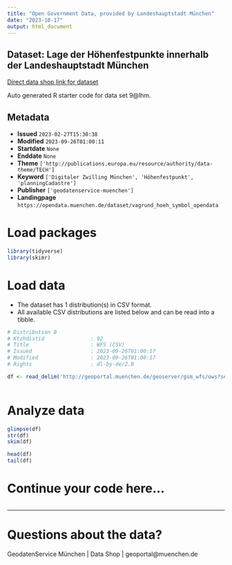 ```yaml
---
title: "Open Government Data, provided by Landeshauptstadt München"
date: "2023-10-17"
output: html_document
---
```


## Dataset: Lage der Höhenfestpunkte innerhalb der Landeshauptstadt München

[Direct data shop link for dataset](https://opendata.muenchen.de/dataset/vagrund_hoeh_symbol_opendata)

Auto generated R starter code for data set 9@lhm.

## Metadata

- **Issued** `2023-02-27T15:30:38`
- **Modified** `2023-09-26T01:00:11`
- **Startdate** `None`
- **Enddate** `None`
- **Theme** `['http://publications.europa.eu/resource/authority/data-theme/TECH']`
- **Keyword** `['Digitaler Zwilling München', 'Höhenfestpunkt', 'planningCadastre']`
- **Publisher** `['geodatenservice-muenchen']`
- **Landingpage** `https://opendata.muenchen.de/dataset/vagrund_hoeh_symbol_opendata`


# Load packages

```r

library(tidyverse)
library(skimr)

```

# Load data

-   The dataset has 1 distribution(s) in CSV format.
-   All available CSV distributions are listed below and can be read into a tibble.

```r

# Distribution 0
# Ktzhdistid               : 92
# Title                    : WFS (CSV)
# Issued                   : 2023-09-26T01:00:17
# Modified                 : 2023-09-26T01:00:17
# Rights                   : dl-by-de/2.0

df <- read_delim('http://geoportal.muenchen.de/geoserver/gsm_wfs/ows?service=WFS&amp;version=1.0.0&amp;request=GetFeature&amp;typeName=gsm_wfs:vagrund_hoeh_symbol_opendata&amp;outputFormat=csv')



```

# Analyze data

```r

glimpse(df)
str(df)
skim(df)

head(df)
tail(df)

```

# Continue your code here...

```r

```

------------------------------------------------------------------------

# Questions about the data?

GeodatenService München | Data Shop | geoportal@muenchen.de
